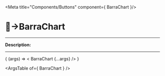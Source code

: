 
<Meta title="Components/Buttons" component={ BarraChart }/>

# 🔘→BarraChart
_________

__Description:__

<!-- digite aqui a descrição -->
_________

<Canvas>
  <Story
    name="BarraChart"
    args=""
  >
    { (args) => < BarraChart  {...args} /> }
  </Story>
</Canvas>

<ArgsTable of={ BarraChart } />
